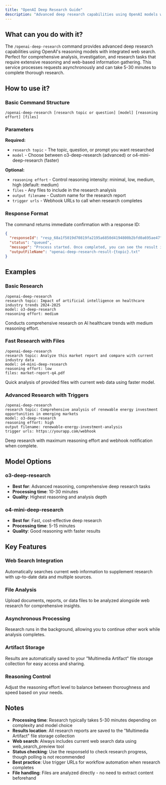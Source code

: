 ```yaml
---
title: "OpenAI Deep Research Guide"
description: "Advanced deep research capabilities using OpenAI models with web search integration for comprehensive analysis and investigation"
---
```


## What can you do with it?

The `/openai-deep-research` command provides advanced deep research capabilities using OpenAI's reasoning models with integrated web search. Perfect for comprehensive analysis, investigation, and research tasks that require extensive reasoning and web-based information gathering. This service processes requests asynchronously and can take 5-30 minutes to complete thorough research.

## How to use it?

### Basic Command Structure
```
/openai-deep-research [research topic or question] [model] [reasoning effort] [files]
```

### Parameters

**Required:**

- `research topic` - The topic, question, or prompt you want researched
- `model` - Choose between o3-deep-research (advanced) or o4-mini-deep-research (faster)

**Optional:**

- `reasoning effort` - Control reasoning intensity: minimal, low, medium, high (default: medium)
- `files` - Any files to include in the research analysis
- `output filename` - Custom name for the research report
- `trigger urls` - Webhook URLs to call when research completes

### Response Format

The command returns immediate confirmation with a response ID:
```json
{
  "responseId": "resp_68a1f5019d70819fa2195a6850d4194800b2bfd0a695ae47",
  "status": "queued",
  "message": "Process started. Once completed, you can see the result in the \"Multimedia Artifact\" file storage collection",
  "outputFileName": "openai-deep-research-result-{topic}.txt"
}
```

## Examples

### Basic Research
```
/openai-deep-research
research topic: Impact of artificial intelligence on healthcare industry trends 2024-2025
model: o3-deep-research
reasoning effort: medium
```
Conducts comprehensive research on AI healthcare trends with medium reasoning effort.

### Fast Research with Files
```
/openai-deep-research
research topic: Analyze this market report and compare with current industry data
model: o4-mini-deep-research
reasoning effort: low
files: market-report-q4.pdf
```
Quick analysis of provided files with current web data using faster model.

### Advanced Research with Triggers
```
/openai-deep-research
research topic: Comprehensive analysis of renewable energy investment opportunities in emerging markets
model: o3-deep-research
reasoning effort: high
output filename: renewable-energy-investment-analysis
trigger urls: https://yourapp.com/webhook
```
Deep research with maximum reasoning effort and webhook notification when complete.

## Model Options

### o3-deep-research
- **Best for**: Advanced reasoning, comprehensive deep research tasks
- **Processing time**: 10-30 minutes
- **Quality**: Highest reasoning and analysis depth

### o4-mini-deep-research
- **Best for**: Fast, cost-effective deep research
- **Processing time**: 5-15 minutes
- **Quality**: Good reasoning with faster results

## Key Features

### Web Search Integration
Automatically searches current web information to supplement research with up-to-date data and multiple sources.

### File Analysis
Upload documents, reports, or data files to be analyzed alongside web research for comprehensive insights.

### Asynchronous Processing
Research runs in the background, allowing you to continue other work while analysis completes.

### Artifact Storage
Results are automatically saved to your "Multimedia Artifact" file storage collection for easy access and sharing.

### Reasoning Control
Adjust the reasoning effort level to balance between thoroughness and speed based on your needs.

## Notes

- **Processing time**: Research typically takes 5-30 minutes depending on complexity and model choice
- **Results location**: All research reports are saved to the "Multimedia Artifact" file storage collection
- **Web search**: Always includes current web search data using web_search_preview tool
- **Status checking**: Use the responseId to check research progress, though polling is not recommended
- **Best practice**: Use trigger URLs for workflow automation when research completes
- **File handling**: Files are analyzed directly - no need to extract content beforehand
